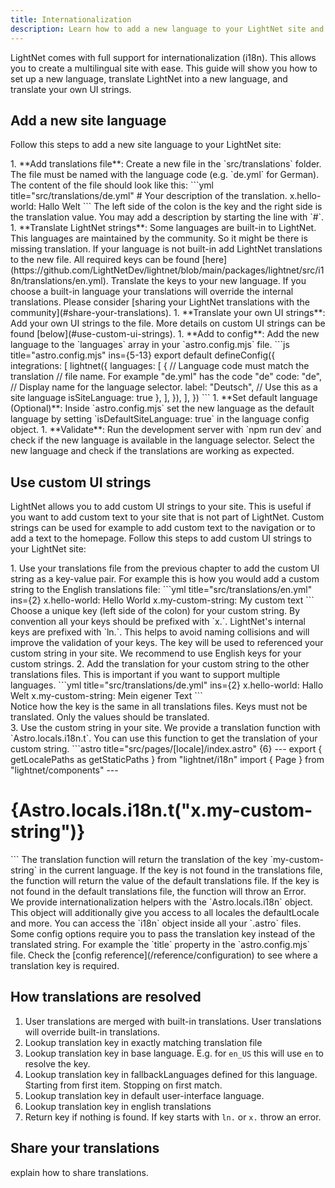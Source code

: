 ```yaml
---
title: Internationalization
description: Learn how to add a new language to your LightNet site and translate your own UI strings.
---
```



LightNet comes with full support for internationalization (i18n). This allows you to create a multilingual site with ease.
This guide will show you how to set up a new language, translate LightNet into a new language, and translate your own UI strings.

## Add a new site language

Follow this steps to add a new site language to your LightNet site:

<Steps>
1. **Add translations file**: Create a new file in the `src/translations` folder. The file must be named with the language code (e.g. `de.yml` for German).
    The content of the file should look like this:
    ```yml title="src/translations/de.yml"
    # Your description of the translation.
    x.hello-world: Hallo Welt
    ```
    The left side of the colon is the key and the right side is the translation value. You may add a description by starting the line with `#`.
1.  **Translate LightNet strings**: Some languages are built-in to LightNet. This languages are maintained by the community. So it might be there is 
    missing translation.
    If your language is not built-in add LightNet translations to the new file. All required keys can be found [here](https://github.com/LightNetDev/lightnet/blob/main/packages/lightnet/src/i18n/translations/en.yml).
    Translate the keys to your new language. If you choose a built-in language your translations will override the internal translations.
    Please consider [sharing your LightNet translations with the community](#share-your-translations). 
1. **Translate your own UI strings**: Add your own UI strings to the file. More details on custom UI strings can be found [below](#use-custom-ui-strings).
1. **Add to config**: Add the new language to the `languages` array in your `astro.config.mjs` file.
    ```js title="astro.config.mjs" ins={5-13}
    export default defineConfig({
        integrations: [
            lightnet({
                languages: [
                    {
                        // Language code must match the translation
                        // file name. For example "de.yml" has the code "de"
                        code: "de",
                        // Display name for the language selector.
                        label: "Deutsch",
                        // Use this as a site language
                        isSiteLanguage: true
                    },
                ],
            }),
        ],
    })
    ```
1. **Set default language (Optional)**: Inside `astro.config.mjs` set the new language as the default language by setting `isDefaultSiteLanguage: true` in the language config object.
1. **Validate**: Run the development server with `npm run dev` and check if the new language is available in the language selector. Select the new language and check if the translations are working as expected.
</Steps>

## Use custom UI strings

LightNet allows you to add custom UI strings to your site. This is useful if you want to add custom text to your site that is not part of LightNet.
Custom strings can be used for example to add custom text to the navigation or to add a text to the homepage.
Follow this steps to add custom UI strings to your LightNet site:

<Steps>
1. Use your translations file from the previous chapter to add the custom UI string as a key-value pair. For example 
    this is how you would add a custom string to the English translations file:
    ```yml title="src/translations/en.yml" ins={2}   
    x.hello-world: Hello World
    x.my-custom-string: My custom text
    ```
    Choose a unique key (left side of the colon) for your custom string. By convention all your keys should be prefixed with `x.`. LightNet's internal keys are prefixed with `ln.`. 
    This helps to avoid naming collisions and will improve the validation of your keys.
    The key will be used to referenced your custom string in your site. We recommend to use English keys for your custom strings.
2. Add the translation for your custom string to the other translations files. This is important if you want to support multiple languages.
   ```yml title="src/translations/de.yml" ins={2}
    x.hello-world: Hallo Welt
    x.my-custom-string: Mein eigener Text
    ```
    <Aside type="caution">
        Notice how the key is the same in all translations files. Keys must not be translated. Only the values should be translated.
    </Aside>
3. Use the custom string in your site. We provide a translation function with `Astro.locals.i18n.t`. You can use this function to get the translation of your custom string.
    ```astro title="src/pages/[locale]/index.astro" {6}
    ---
    export { getLocalePaths as getStaticPaths } from "lightnet/i18n"
    import { Page } from "lightnet/components"
    ---
    <Page>
        <h1>{Astro.locals.i18n.t("x.my-custom-string")}</h1>
    </Page>
    ```
    The translation function will return the translation of the key `my-custom-string` in the current language.
    If the key is not found in the translations file, the function will return the value of the default translations file.
    If the key is not found in the default translations file, the function will throw an Error.
    <Aside type="tip">
        We provide internationalization helpers with the `Astro.locals.i18n` object. This object will additionally give you access to all 
        locales the defaultLocale and more. You can access the `i18n` object inside all your `.astro` files.
    </Aside>
    Some config options require you to pass the translation key instead of the translated string. For example the `title` property in the `astro.config.mjs` file.
    Check the [config reference](/reference/configuration) to see where a translation key is required.
</Steps>

## How translations are resolved

1. User translations are merged with built-in translations. User translations will override built-in translations.
2. Lookup translation key in exactly matching translation file
3. Lookup translation key in base language. E.g. for `en_US` this will use `en` to resolve the key.
4. Lookup translation key in fallbackLanguages defined for this language. Starting from first item. Stopping on first match.
5. Lookup translation key in default user-interface language. 
6. Lookup translation key in english translations
7. Return key if nothing is found. If key starts with `ln.` or `x.` throw an error.


## Share your translations

explain how to share translations.
